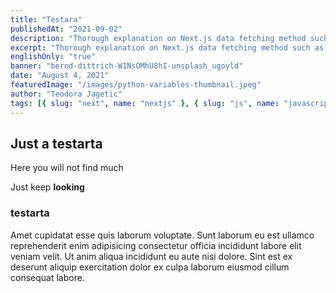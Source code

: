 ```yaml
---
title: "Testara"
publishedAt: "2021-09-02"
description: "Thorough explanation on Next.js data fetching method such as CSR, SSR, SSG, and ISR."
excerpt: "Thorough explanation on Next.js data fetching method such as CSR, SSR, SSG, and ISR."
englishOnly: "true"
banner: "bernd-dittrich-W1NsOMhU8hI-unsplash_ugoyld"
date: "August 4, 2021"
featuredImage: "/images/python-variables-thumbnail.jpeg"
author: "Teodora Jagetic"
tags: [{ slug: "next", name: "nextjs" }, { slug: "js", name: "javascript" }]
---
```


## Just a testarta

Here you will not find much

Just keep **looking**

### testarta

Amet cupidatat esse quis laborum voluptate. Sunt laborum eu est ullamco reprehenderit enim adipisicing consectetur officia incididunt labore elit veniam velit. Ut anim aliqua incididunt eu aute nisi dolore. Sint est ex deserunt aliquip exercitation dolor ex culpa laborum eiusmod cillum consequat labore.

